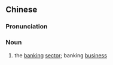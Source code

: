 {{also|银行业}}
==Chinese==
{{zh-forms|s=银行业|type=21}}

===Pronunciation===
{{zh-pron
|m=yínhángyè
|c=ngan4 hong4 jip6
|cat=n
}}

===Noun===
{{zh-noun}}

# the [[banking]] [[sector]]; banking [[business]]